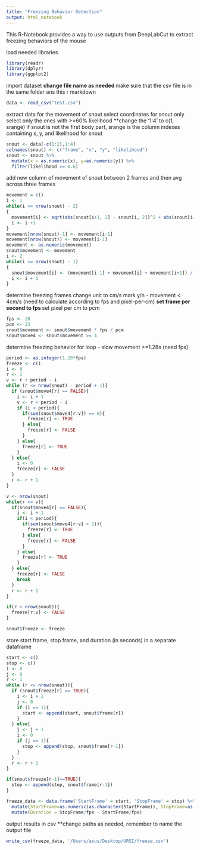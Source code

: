 ```yaml
---
title: "Freezing Behavior Detection"
output: html_notebook
---
```

This R-Notebook provides a way to use outputs from DeepLabCut to extract freezing behaviors of the mouse


load needed libraries
```r
library(readr)
library(dplyr)
library(ggplot2)
```

import dataset
**change file name as needed
**make sure that the csv file is in the same folder ans this r markdown
```r
data <- read_csv("test.csv")
```

extract data for the movement of snout
select coordinates for snout only
select only the ones with >=60% likelihood
**change the '1:4' to c(1, srange) if snout is not the first body part, srange is the column indexes containing x, y, and likelihood for snout
```r
snout <- data[-c(1:2),1:4]
colnames(snout) <- c("frame", "x", "y", "likelihood")
snout <- snout %>%
  mutate(x = as.numeric(x), y=as.numeric(y)) %>%
  filter(likelihood >= 0.6)
```

add new column of movement of snout between 2 frames and then avg across three frames
```r
movement = c()
i <- 1
while(i <= nrow(snout) - 2)
{
  movement[i] <- sqrt(abs(snout[i+1, 2] - snout[i, 2])^2 + abs(snout[i+1, 3] - snout[i, 3]))
  i <- i +1
}
movement[nrow(snout)-1] <- movement[i-1]
movement[nrow(snout)] <- movement[i-1]
movement <- as.numeric(movement)
snout$movement <- movement
i <- 2
while(i <= nrow(snout) - 1)
{
  snout$movement[i] <- (movement[i-1] + movement[i] + movement[i+1]) / 3
  i <- i + 1
}

```


determine freezing frames
change unit to cm/s
mark y/n - movement < 4cm/s (need to calculate according to fps and pixel-per-cm)
**set frame per second to fps
**set pixel per cm to pcm
```r
fps <- 20
pcm <- 23
snout$movement <- snout$movement * fps / pcm
snout$move4 <- snout$movement >= 4
```

determine freezing behavior
for loop - slow movement >=1.28s (need fps)
```r
period <- as.integer(1.28*fps)
freeze <- c()
i <- 0
r <- 1
v <- r + period - i
while (r <= nrow(snout) - period + 1){
  if (snout$move4[r] == FALSE){
    i <- i + 1
    v <- r + period - i
    if (i < period){
      if(sum(snout$move4[r:v]) == 0){
        freeze[r] <- TRUE
      } else{
        freeze[r] <- FALSE
      }
    } else{
      freeze[r] <- TRUE
    }
  } else{
    i <- 0
    freeze[r] <- FALSE
  }
  r <- r + 1
}

v <- nrow(snout)
while(r <= v){
  if(snout$move4[r] == FALSE){
    i <- i + 1
    if(i < period){
      if(sum(snout$move4[r:v] < 1)){
        freeze[r] <- TRUE
      } else{
        freeze[r] <- FALSE
      }
    } else{
      freeze[r] <- TRUE
    }
  } else{
    freeze[r] <- FALSE
    break
  }
  r <- r + 1
}

if(r < nrow(snout)){
  freeze[r:v] <- FALSE
}

snout$freeze <- freeze
```

store start frame, stop frame, and duration (in seconds) in a separate dataframe
```r
start <- c()
stop <- c()
i <- 0
j <- 0
r <- 1
while (r <= nrow(snout)){
  if (snout$freeze[r] == TRUE){
    i <- i + 1
    j <- 0
    if (i == 1){
      start <- append(start, snout$frame[r])
    }
  } else{
    j <- j + 1
    i <- 0
    if (j == 1){
      stop <- append(stop, snout$frame[r-1])
    }
  }
  r <- r + 1
}

if(snout$freeze[r-1]==TRUE){
  stop <- append(stop, snout$frame[r-1])
}

freeze_data <- data.frame('StartFrame' = start, 'StopFrame' = stop) %>%
  mutate(StartFrame=as.numeric(as.character(StartFrame)), StopFrame=as.numeric(as.character(StopFrame))) %>%
  mutate(Duration = StopFrame/fps - StartFrame/fps)

```

output results in csv
**change paths as needed, remember to name the output file
```r
write_csv(freeze_data, '/Users/asus/Desktop/URSI/freeze.csv')
```

